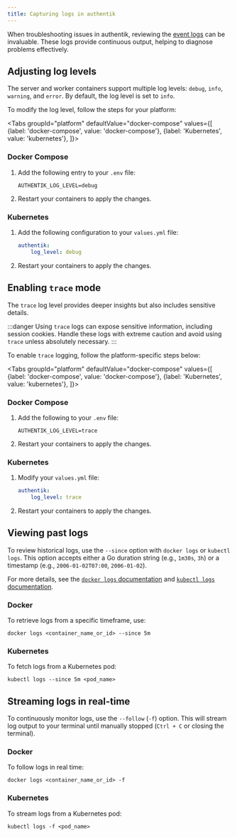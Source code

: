 ```yaml
---
title: Capturing logs in authentik
---
```


When troubleshooting issues in authentik, reviewing the [event logs](../sys-mgmt/events/index.md) can be invaluable. These logs provide continuous output, helping to diagnose problems effectively.

## Adjusting log levels

The server and worker containers support multiple log levels: `debug`, `info`, `warning`, and `error`. By default, the log level is set to `info`.

To modify the log level, follow the steps for your platform:

<Tabs
  groupId="platform"
  defaultValue="docker-compose"
  values={[
    {label: 'docker-compose', value: 'docker-compose'},
    {label: 'Kubernetes', value: 'kubernetes'},
  ]}>
  <TabItem value="docker-compose">

### Docker Compose

1. Add the following entry to your `.env` file:

    ```shell
    AUTHENTIK_LOG_LEVEL=debug
    ```

2. Restart your containers to apply the changes.

  </TabItem>
  <TabItem value="kubernetes">

### Kubernetes

1. Add the following configuration to your `values.yml` file:

    ```yaml
    authentik:
        log_level: debug
    ```

2. Restart your containers to apply the changes.

  </TabItem>
</Tabs>

## Enabling `trace` mode

The `trace` log level provides deeper insights but also includes sensitive details.

:::danger
Using `trace` logs can expose sensitive information, including session cookies. Handle these logs with extreme caution and avoid using `trace` unless absolutely necessary.
:::

To enable `trace` logging, follow the platform-specific steps below:

<Tabs
  groupId="platform"
  defaultValue="docker-compose"
  values={[
    {label: 'docker-compose', value: 'docker-compose'},
    {label: 'Kubernetes', value: 'kubernetes'},
  ]}>
  <TabItem value="docker-compose">

### Docker Compose

1. Add the following to your `.env` file:

    ```shell
    AUTHENTIK_LOG_LEVEL=trace
    ```

2. Restart your containers to apply the changes.

  </TabItem>
  <TabItem value="kubernetes">

### Kubernetes

1. Modify your `values.yml` file:

    ```yaml
    authentik:
        log_level: trace
    ```

2. Restart your containers to apply the changes.

  </TabItem>
</Tabs>

## Viewing past logs

To review historical logs, use the `--since` option with `docker logs` or `kubectl logs`. This option accepts either a Go duration string (e.g., `1m30s`, `3h`) or a timestamp (e.g., `2006-01-02T07:00`, `2006-01-02`).

For more details, see the [`docker logs` documentation](https://docs.docker.com/reference/cli/docker/container/logs/) and [`kubectl logs` documentation](https://kubernetes.io/docs/reference/kubectl/generated/kubectl_logs/).

### Docker

To retrieve logs from a specific timeframe, use:

```shell
docker logs <container_name_or_id> --since 5m
```

### Kubernetes

To fetch logs from a Kubernetes pod:

```shell
kubectl logs --since 5m <pod_name>
```

## Streaming logs in real-time

To continuously monitor logs, use the `--follow` (`-f`) option. This will stream log output to your terminal until manually stopped (`Ctrl + C` or closing the terminal).

### Docker

To follow logs in real time:

```shell
docker logs <container_name_or_id> -f
```

### Kubernetes

To stream logs from a Kubernetes pod:

```shell
kubectl logs -f <pod_name>
```

